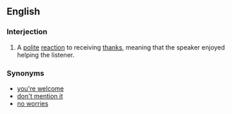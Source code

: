 ==English==

===Interjection===
{{en-interjection}}

# A [[polite]] [[reaction]] to receiving [[thanks]], meaning that the speaker enjoyed helping the listener. 

===Synonyms===
*[[you're welcome]]
*[[don't mention it]]
*[[no worries]] {{italbrac|informal}}